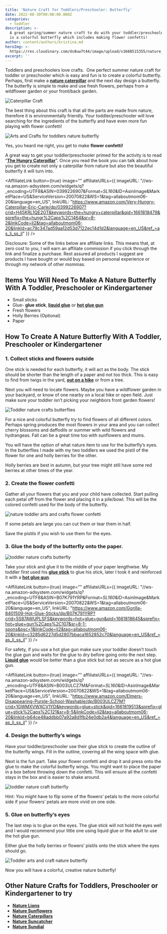 ```yaml
---
title: 'Nature Craft for Toddlers/Preschooler: Butterfly'
date: 2022-08-30T00:00:00.000Z
categories:
  - toddler
description: >-
  A great spring/summer nature craft to do with your toddler/preschooler today
  is a colorful butterfly which includes making flower confetti!
author: content/authors/kristina.md
heroImg: >-
  https://res.cloudinary.com/ds8uw7t44/image/upload/v1688515355/nature_butterfly_craft_for_toddlers_cover_qi2qca.jpg
excerpt: ''
---
```


Toddlers and preschoolers love crafts.  One perfect summer nature craft for toddler or preschooler which is easy and fun is to create a colorful butterfly. Perhaps, first make a **[nature caterpillar](/nature-arts-and-crafts-for-toddlers-preschooler-caterpillar)** and the next day design a butterfly. The butterfly is simple to make and use fresh flowers, perhaps from a wildflower garden or your front/back garden.

![](https://res.cloudinary.com/ds8uw7t44/image/upload/v1685975504/toddler-nature-arts-and-crafts-caterpillar-7.jpg "Caterpillar Craft")

The best thing about this craft is that all the parts are made from nature, therefore it is environmentally friendly. Your toddler/preschooler will love searching for the ingredients of the butterfly and have even more fun playing with flower confetti! 

![Arts and Crafts for toddlers nature butterfly](https://res.cloudinary.com/ds8uw7t44/image/upload/v1685975508/toddler-arts-and-crafts-nature-butterfly.jpg "Nature Butterfly with Flower Confetti")

Yes, you heard me right, you get to make **flower confetti!**

A great way to get your toddler/preschooler primed for the activity is to read “**[The Hungry Caterpillar](https://www.amazon.com/Very-Hungry-Caterpillar-Eric-Carle/dp/0399226907?crid=H45KRL1QE2GT\&keywords=the+hungry+caterpillar\&qid=1661818479\&sprefix=the+hungr%2Caps%2C1464\&sr=8-2\&linkCode=ll1\&tag=allaboutmom06-20\&linkId=e408e1e674f4ec65a20bef07cdbb5d49\&language=en_US\&ref_=as_li_ss_tl)**”. Once you read the book you can talk about how you get to create not only a caterpillar from nature but also the beautiful butterfly it will turn into.

<AffiliateLink
  button={true}
  image=""
  affiliateURLs={{
    imageURL:
      "//ws-na.amazon-adsystem.com/widgets/q?_encoding=UTF8&ASIN=0399226907&Format=_SL160_&ID=AsinImage&MarketPlace=US&ServiceVersion=20070822&WS=1&tag=allaboutmom06-20&language=en_US",
    linkURL:
      "https://www.amazon.com/Very-Hungry-Caterpillar-Eric-Carle/dp/0399226907?crid=H45KRL1QE2GT&keywords=the+hungry+caterpillar&qid=1661818479&sprefix=the+hungr%2Caps%2C1464&sr=8-2&linkCode=li2&tag=allaboutmom06-20&linkId=ac79c347ad59aa12d53d7122ec14d1d2&language=en_US&ref_=as_li_ss_il"
  }}
/>

Disclosure: Some of the links below are affiliate links. This means that, at zero cost to you, I will earn an affiliate commission if you click through the link and finalize a purchase. Rest assured all products I suggest are products I have bought or would buy based on personal experience or through my network of other mommas.

## Items You Will Need To Make A Nature Butterfly With A Toddler, Preschooler or Kindergartener

* Small sticks
* Glue- **glue stick**, **[liquid glue](https://www.amazon.com/Elmers-Liquid-School-Glue-Washable/dp/B072J37ZZD?crid=JRSZ6XBT3MNK\&keywords=glue\&qid=1661819447\&sprefix=glue%2Caps%2C144\&sr=8-5\&linkCode=ll1\&tag=allaboutmom06-20\&linkId=c4f4c7a7cc330136a388431bcfc0b1c8\&language=en_US\&ref_=as_li_ss_tl)** or **[hot glue gun](https://www.amazon.com/Gorilla-8401509-Hot-Glue-Sticks/dp/B07K791YRP?crid=5S87AWUPLSFS\&keywords=hot+glue+gun\&qid=1661818645\&sprefix=hot+glue+gun%2Caps%2C107\&sr=8-1-spons\&psc=1\&linkCode=ll1\&tag=allaboutmom06-20\&linkId=18ce9e5ab9bcc4a8eb5f75265822e537\&language=en_US\&ref_=as_li_ss_tl)**
* Fresh flowers
* Holly Berries (Optional)
* Paper

## How To Create A Nature Butterfly With A Toddler, Preschooler or Kindergartener

### 1. Collect sticks and flowers outside

One stick is needed for each butterfly, it will act as the body. The stick should be shorter than the length of a paper and not too thick. This is easy to find from twigs in the yard, **[out on a hike](/equipment-needed-to-hike-with-your-toddler)** or from a tree.

Next you will need to locate flowers. Maybe you have a wildflower garden in your backyard, or know of one nearby on a local hike or open field. Just make sure your toddler isn’t picking your neighbors front garden flowers!

![Toddler nature crafts butterflies](https://res.cloudinary.com/ds8uw7t44/image/upload/v1685975515/nature-butterfly-arts-and-craft-toddler-wildflower.jpg "My son collecting flowers from our wildflower garden")

For a nice and colorful butterfly try to find flowers of all different colors. Perhaps spring produces the most flowers in your area and you can collect cherry blossoms and daffodils or summer with wild flowers and hydrangeas. Fall can be a great time too with sunflowers and mums.

You will have the option of what nature item to use for the butterfly’s eyes. In the butterflies I made with my two toddlers we used the pistil of the flower for one and holly berries for the other. 

Holly berries are best in autumn, but your tree might still have some red berries at other times of the year.

### 2. Create the flower confetti

Gather all your flowers that you and your child have collected. Start pulling each petal off from the flower and placing it in a pile/bowl. This will be the colored confetti used for the body of the butterfly. 

![nature toddler arts and crafts flower confetti](https://res.cloudinary.com/ds8uw7t44/image/upload/v1685975515/flower-confetti-toddler-arts-and-crafts.jpg)

If some petals are large you can cut them or tear them in half. 

Save the pistils if you wish to use them for the eyes.

### 3. Glue the body of the butterfly onto the paper.

![toddler nature crafts butterfly](https://res.cloudinary.com/ds8uw7t44/image/upload/v1685975516/toddler-arts-and-crafts-nature-butterfly2.jpg)

Take your stick and glue it to the middle of your paper lengthwise. My toddler first used his **[glue stick](https://www.amazon.com/Elmers-Disappearing-Purple-School-Washable/dp/B003ULCZ7M?crid=1GWMXVWXCV1YD\&keywords=glue+stick\&qid=1661819513\&sprefix=glue+stick%2Caps%2C121\&sr=8-5\&linkCode=ll1\&tag=allaboutmom06-20\&linkId=320abb34d0c775cda89aa638c28ce280\&language=en_US\&ref_=as_li_ss_tl)** to glue his stick, later I took it and reinforced it with a **[hot glue gun](https://www.amazon.com/Gorilla-8401509-Hot-Glue-Sticks/dp/B07K791YRP?crid=5S87AWUPLSFS\&keywords=hot+glue+gun\&qid=1661818645\&sprefix=hot+glue+gun%2Caps%2C107\&sr=8-1-spons\&psc=1\&linkCode=ll1\&tag=allaboutmom06-20\&linkId=18ce9e5ab9bcc4a8eb5f75265822e537\&language=en_US\&ref_=as_li_ss_tl)**. 

<AffiliateLink
  button={true}
  image=""
  affiliateURLs={{
    imageURL:
      "//ws-na.amazon-adsystem.com/widgets/q?_encoding=UTF8&ASIN=B07K791YRP&Format=_SL160_&ID=AsinImage&MarketPlace=US&ServiceVersion=20070822&WS=1&tag=allaboutmom06-20&language=en_US",
    linkURL:
      "https://www.amazon.com/Gorilla-8401509-Hot-Glue-Sticks/dp/B07K791YRP?crid=5S87AWUPLSFS&keywords=hot+glue+gun&qid=1661818645&sprefix=hot+glue+gun%2Caps%2C107&sr=8-1-spons&psc=1&linkCode=li2&tag=allaboutmom06-20&linkId=c3285d6227d5d2807bbaca1652852c70&language=en_US&ref_=as_li_ss_il"
  }}
/>

For safety, if you use a hot glue gun make sure your toddler doesn’t touch the glue gun and waits for the glue to dry before going onto the next step. **[Liquid glue](https://www.amazon.com/Elmers-Liquid-School-Glue-Washable/dp/B072J37ZZD?crid=JRSZ6XBT3MNK\&keywords=glue\&qid=1661819447\&sprefix=glue%2Caps%2C144\&sr=8-5\&linkCode=ll1\&tag=allaboutmom06-20\&linkId=c4f4c7a7cc330136a388431bcfc0b1c8\&language=en_US\&ref_=as_li_ss_tl)** would be better than a glue stick but not as secure as a hot glue gun.

<AffiliateLink
  button={true}
  image=""
  affiliateURLs={{
    imageURL:
      "//ws-na.amazon-adsystem.com/widgets/q?_encoding=UTF8&ASIN=B003ULCZ7M&Format=_SL160_&ID=AsinImage&MarketPlace=US&ServiceVersion=20070822&WS=1&tag=allaboutmom06-20&language=en_US",
    linkURL:
      "https://www.amazon.com/Elmers-Disappearing-Purple-School-Washable/dp/B003ULCZ7M?crid=1GWMXVWXCV1YD&keywords=glue+stick&qid=1661819513&sprefix=glue+stick%2Caps%2C121&sr=8-5&linkCode=li2&tag=allaboutmom06-20&linkId=b64ce48addbb07a92a8d1fb24e0db2a4&language=en_US&ref_=as_li_ss_il"
  }}
/>

### 4. Design the butterfly’s wings

Have your toddler/preschooler use their glue stick to create the outline of the butterfly wings. Fill in the outline, covering all the wing space with glue.

Next is the fun part. Take your flower confetti and drop it and press onto the glue to make the colorful butterfly wings. You might want to place the paper in a box before throwing down the confetti. This will ensure all the confetti stays in the box and is easier to shake around.

![toddler nature craft butterfly](https://res.cloudinary.com/ds8uw7t44/image/upload/v1685975516/toddler-arts-and-crafts-nature-butterfly-wing.jpg "Almost 4 year old contemplating his design")

Hint: You might have to flip some of the flowers’ petals to the more colorful side if your flowers’ petals are more vivid on one side.

### 5. Glue on butterfly’s eyes

The last step is to glue on the eyes. The glue stick will not hold the eyes well and I would recommend your little one using liquid glue or the adult to use the hot glue gun. 

Either glue the holly berries or flowers’ pistils onto the stick where the eyes should go.

![Toddler arts and craft nature butterfly](https://res.cloudinary.com/ds8uw7t44/image/upload/v1685975516/nature-butterfly-toddler-arts-and-crafts.jpg "My almost 4 year old's butterfly")

Now you will have a colorful, creative nature butterfly!

## Other Nature Crafts for Toddlers, Preschooler or Kindergartener to try

* **[Nature Lions](/nature-craft-for-toddlers-preschooler-lion)**
* **[Nature Sunflowers](/nature-craft-for-toddlers-preschooler-sunflower)**
* **[Nature Caterpillars](/nature-arts-and-crafts-for-toddlers-preschooler-caterpillar)**
* **[Nature Suncatcher](/nature-craft-for-toddlers-outdoor-suncatcher)**
* **[Nature Sundial](/nature-craft-for-toddlers-preschooler-sundial)**
